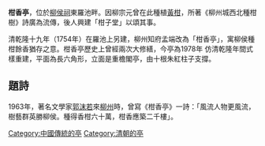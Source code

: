 {{unreferenced|time=2009-7-27}}

'''柑香亭'''，位於[[柳侯祠|柳侯祠]]東羅池畔。因柳宗元曾在此種植[[黃柑|黃柑]]，所著《柳州城西北種柑樹》詩廣為流傳，後人興建「柑子堂」以頌其事。

清乾隆十九年（1754年）在羅池上另建，柳州知府孟端改為「柑香亭」，寓柳侯種柑餘香猶存之意。柑香亭歷史上曾經兩次大修繕，今亭為1978年 仿清乾隆年間式樣重建，平面為長六角形，立面是重檐閣亭，由十根朱紅柱子支撐。

==題詩==
1963年，著名文學家[[郭沫若|郭沫若]]來[[柳州|柳州]]時，曾寫《柑香亭》一詩：「風流人物更風流，樹藝群英勝柳侯。種得香柑六十萬，柑香應築二千樓」。

[[Category:中國傳統的亭|Category:中國傳統的亭]]
[[Category:清朝的亭|Category:清朝的亭]]